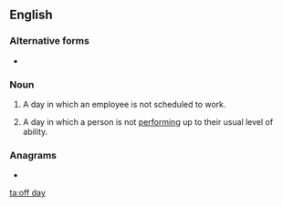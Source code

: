 ==English==

===Alternative forms===
* {{l|en|off-day}}

===Noun===
{{en-noun}}

# A day in which an employee is not scheduled to work.
#: {{ux|en|Until they gain a little seniority at this hospital, newly hired nurses need not expect to have two consecutive '''off days'''.}}
# A day in which a person is not [[perform]]ing up to their usual level of ability.
#: {{ux|en|I understand any pitcher can have an '''off day''' but walking four batters in one inning is ridiculous!}}

===Anagrams===
* {{l|en|day off}}

[[ta:off day]]